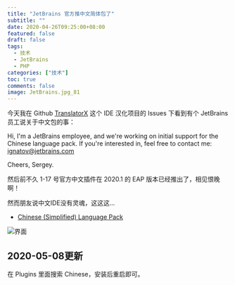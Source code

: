 ```yaml
---
title: "JetBrains 官方推中文简体包了"
subtitle: ""
date: 2020-04-26T09:25:00+08:00
featured: false
draft: false
tags:
  - 技术
  - JetBrains
  - PHP
categories: ["技术"]
toc: true
comments: false
image: JetBrains.jpg_81
---
```


今天我在 Github [TranslatorX](https://github.com/pingfangx/TranslatorX) 这个 IDE 汉化项目的 Issues 下看到有个 JetBrains 员工说关于中文包的事：

Hi, I'm a JetBrains employee, and we're working on initial support for the Chinese language pack. If you're interested in, feel free to contact me: [ignatov@jetbrains.com](mailto:ignatov@jetbrains.com)

Cheers, Sergey.

然后前不久 1-17 号官方中文插件在 2020.1 的 EAP 版本已经推出了，相见恨晚啊！

然而朋友说中文IDE没有灵魂，这这这...

- [Chinese (Simplified) Language Pack](https://plugins.jetbrains.com/plugin/13710-chinese-simplified-language-pack)

<Img src="Style.png" alt="界面" exif="false" tags="false" />

## 2020-05-08更新

在 Plugins 里面搜索 Chinese，安装后重启即可。
